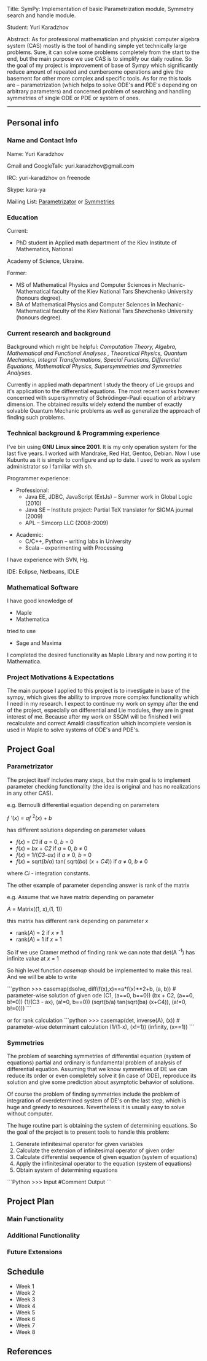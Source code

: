 Title:	 SymPy: Implementation of basic Parametrization module, Symmetry search and handle module.

Student:	 Yuri Karadzhov

Abstract:	As for professional mathematician and physicist computer algebra system (CAS) mostly is the tool of handling simple yet technically large problems. Sure, it can solve some problems completely from the start to the end, but the main purpose we use CAS is to simplify our daily routine. So the goal of my project is improvement of base of Sympy which significantly reduce amount of repeated and cumbersome operations and give the basement for other more complex and specific tools.
As for me this tools are – parametrization (which helps to solve ODE's and PDE's depending on arbitrary parameters) and concerned problem of searching and handling symmetries of single ODE or PDE or system of ones.	
----

== Personal info ==
=== Name and Contact Info ===



Name: Yuri Karadzhov

Gmail and GoogleTalk: yuri.karadzhov@gmail.com

IRC: yuri-karadzhov on freenode

Skype: kara-ya

Mailing List: <a href="http://groups.google.com/group/sympy/browse_thread/thread/660ac96b5b0e3133">Parametrizator</a> or <a href="http://groups.google.com/group/sympy/browse_thread/thread/bf38f8e6095cf123">Symmetries</a>


=== Education ===



Current:
* PhD student in Applied math department of the Kiev Institute of Mathematics, National
Academy of Science, Ukraine.

Former:
* MS of Mathematical Physics and Computer Sciences in Mechanic-Mathematical faculty of the Kiev National Tars Shevchenko University (honours degree).
* BA of Mathematical Physics and Computer Sciences in Mechanic-Mathematical faculty of the Kiev National Tars Shevchenko University (honours degree).



=== Current research and background ===



Background which might be helpful: <i>Computation Theory, Algebra, Mathematical and Functional Analyses , Theoretical Physics, Quantum Mechanics, Integral Transformations, Special Functions, Differential Equations, Mathematical Physics, Supersymmetries and Symmetries Analyses</i>.

Currently in applied math department I study the theory of Lie groups
and it's application to the differential equations. The most recent
works however concerned with supersymmetry of Schrödinger-Pauli
equation of arbitrary dimension. The obtained results widely extend
the number of exactly solvable Quantum Mechanic problems as well as
generalize the approach of finding such problems.



=== Technical background & Programming experience ===



I've bin using <b>GNU Linux since 2001</b>. It is my only operation system for the last five years. I worked with  Mandrake, Red Hat, Gentoo, Debian. Now I use Kubuntu as it is simple to configure and up to date. I used to work as system administrator so I familiar with sh.

Programmer experience:
* Professional:
** Java EE, JDBC, JavaScript (ExtJs) – Summer work in Global Logic (2010)
** Java SE – Institute project: Partial TeX translator for SIGMA journal (2009)
** APL – Simcorp LLC (2008-2009)

*Academic:
** C/C++, Python – writing labs in University
** Scala – experimenting with Processing

I have experience with SVN, Hg.

IDE: Eclipse, Netbeans, IDLE



=== Mathematical Software ===



I have good knowledge of
* Maple
* Mathematica
tried to use
* Sage and Maxima
I completed the desired functionality as Maple Library and now porting it to Mathematica.



=== Project Motivations & Expectations ===



The main purpose I applied to this project is to investigate in base of the sympy, which gives the ability to improve more complex functionality which I need in my research. I expect to continue my work on sympy after the end of the project, especially on differential and Lie modules, they are in great interest of me. Because after my work on SSQM will be finished I will recalculate and correct Amaldi classification which incomplete version is used in Maple to solve systems of ODE's and PDE's.



== Project Goal ==



=== Parametrizator ===



The project itself includes many steps, but the main goal is to implement parameter checking functionality (the idea is original and has no realizations in any other CAS).

e.g. Bernoulli differential equation depending on parameters

''f ' ''(''x'') = ''af'' <sup>2</sup>(''x'') + ''b''

has different solutions depending on parameter values

* ''f''(''x'') = ''C1'' if ''a'' = 0, ''b'' = 0
* ''f''(''x'') = ''bx'' + ''C2'' if ''a'' = 0, ''b'' &ne; 0
* ''f''(''x'') = 1/(''C3''-''ax'') if ''a'' &ne; 0, ''b'' = 0
* ''f''(''x'') = sqrt(''b''/''a'') tan( sqrt(''ba'') (''x'' + ''C4'')) if ''a'' &ne; 0, ''b'' &ne; 0
where ''Ci'' - integration constants.

The other example of parameter depending answer is rank of the matrix

e.g. Assume that we have matrix depending on parameter

''A'' = Matrix((1, x),(1, 1))

this matrix has different rank depending on parameter ''x''

* rank(''A'') = 2 if ''x'' &ne; 1
* rank(''A'') = 1 if ''x'' = 1

So if we use Cramer method of finding rank we can note that det(A <sup>-1</sup>) has infinite value at ''x'' = 1

So high level function <i>casemap</i> should be implemented to make this real. And we will be able to write

```python
>>> casemap(dsolve, diff(f(x),x)==a*f(x)**2+b, (a, b))  # parameter-wise solution of given ode
(C1, (a==0, b==0))
(bx + C2, (a==0, b!=0))
(1/(C3 - ax), (a!=0, b==0))
(sqrt(b/a) tan(sqrt(ba) (x+C4)), (a!=0, b!=0)))
```

or for rank calculation
```python
>>> casemap(det, inverse(A), (x)) # parameter-wise determinant calculation
(1/(1-x), (x!=1))
(infinity, (x==1)) 
```

=== Symmetries ===



The problem of searching symmetries of differential equation (system of equations) partial and ordinary is fundamental problem of analysis of differential equation. Assuming that we know symmetries of DE we can reduce its order or even completely solve it (in case of ODE), reproduce its solution and give some prediction about asymptotic behavior of solutions.

Of course the problem of finding symmetries include the problem of integration of overdetermined system of DE's on the last step, which is huge and greedy to resources. Nevertheless it is usually easy to solve without computer.

The huge routine part is obtaining the system of determining equations. So the goal of the project is to present tools to handle this problem:

# Generate infinitesimal operator for given variables
# Calculate the extension of infinitesimal operator of given order
# Calculate differential sequence of given equation (system of equations)
# Apply the infinitesimal operator to the equation (system of equations)
# Obtain system of determining equations 

```Python
>>> Input #Comment
Output
```

== Project Plan ==



=== Main Functionality ===

=== Additional Functionality ===

=== Future Extensions ===


== Schedule ==



* Week 1
* Week 2
* Week 3
* Week 4
* Week 5
* Week 6
* Week 7
* Week 8


== References ==
